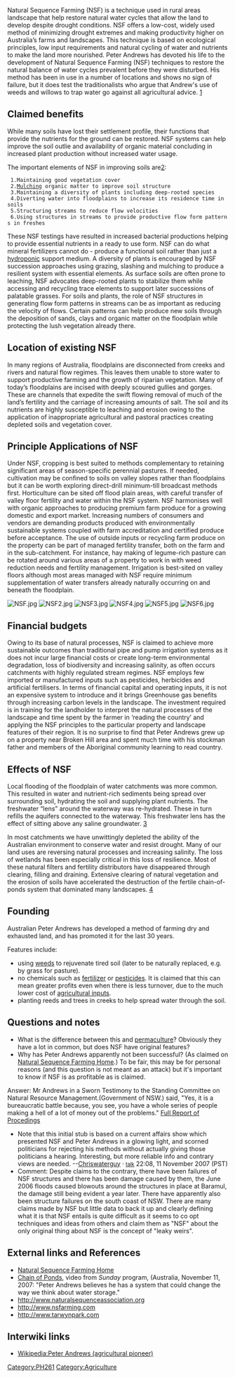 Natural Sequence Farming (NSF) is a technique used in rural areas landscape that help restore natural water cycles that allow the land to develop despite drought conditions. NSF offers a low-cost, widely used method of minimizing drought extremes and making productivity higher on Australia’s farms and landscapes. This technique is based on ecological principles, low input requirements and natural cycling of water and nutrients to make the land more nourished. Peter Andrews has devoted his life to the development of Natural Sequence Farming (NSF) techniques to restore the natural balance of water cycles prevalent before they were disturbed. His method has been in use in a number of locations and shows no sign of failure, but it does test the traditionalists who argue that Andrew's use of weeds and willows to trap water go against all agricultural advice. [http://www.naturalsequenceassociation.org.au/]

== Claimed benefits ==

While many soils have lost their settlement profile, their functions that provide the nutrients for the ground can be restored. NSF systems can help improve the soil outlie and availability of organic material concluding in increased plant production without increased water usage. 

The important elements of NSF in improving soils are[http://www.nsfarming.com/principles.html]: 
  1.Maintaining good vegetation cover 
  2.[[Mulching]] organic matter to improve soil structure 
  3.Maintaining a diversity of plants including deep-rooted species 
  4.Diverting water into floodplains to increase its residence time in soils 
  5.Structuring streams to reduce flow velocities 
  6.Using structures in streams to provide productive flow form patterns in freshes

These NSF testings have resulted in increased bacterial productions helping to provide essential nutrients in a ready to use form. NSF can do what mineral fertilizers cannot do - produce a functional soil rather than just a [[hydroponic]] support medium. A diversity of plants is encouraged by NSF succession approaches using grazing, slashing and mulching to produce a resilient system with essential elements. As surface soils are often prone to leaching, NSF advocates deep-rooted plants to stabilize them while accessing and recycling trace elements to support later successions of palatable grasses. For soils and plants, the role of NSF structures in generating flow form patterns in streams can be as important as reducing the velocity of flows. Certain patterns can help produce new soils through the deposition of sands, clays and organic matter on the floodplain while protecting the lush vegetation already there.

== Location of existing NSF ==

In many regions of Australia, floodplains are disconnected from creeks and rivers and natural flow regimes. This leaves them unable to store water to support productive farming and the growth of riparian vegetation. Many of today’s floodplains are incised with deeply scoured gullies and gorges. These are channels that expedite the swift flowing removal of much of the land’s fertility and the carriage of increasing amounts of salt. The soil and its nutrients are highly susceptible to leaching and erosion owing to the application of inappropriate agricultural and pastoral practices creating depleted soils and vegetation cover.

== Principle Applications of NSF ==

Under NSF, cropping is best suited to methods complementary to retaining significant areas of season-specific perennial pastures. If needed, cultivation may be confined to soils on valley slopes rather than floodplains but it can be worth exploring direct-drill minimum-till broadcast methods first. Horticulture can be sited off flood plain areas, with careful transfer of valley floor fertility and water within the NSF system. NSF harmonises well with organic approaches to producing premium farm produce for a growing domestic and export market. Increasing numbers of consumers and vendors are demanding products produced with environmentally sustainable systems coupled with farm accreditation and certified produce before acceptance. The use of outside inputs or recycling farm produce on the property can be part of managed fertility transfer, both on the farm and in the sub-catchment. For instance, hay making of legume-rich pasture can be rotated around various areas of a property to work in with weed reduction needs and fertility management. Irrigation is best-sited on valley floors although most areas managed with NSF require minimum supplementation of water transfers already naturally occurring on and beneath the floodplain. 

[[Image:NSF.jpg]]
[[Image:NSF2.jpg]]
[[Image:NSF3.jpg]]
[[Image:NSF4.jpg]]
[[Image:NSF5.jpg]]
[[Image:NSF6.jpg]]

== Financial budgets ==

Owing to its base of natural processes, NSF is claimed to achieve more sustainable outcomes than traditional pipe and pump irrigation systems as it does not incur large financial costs or create long-term environmental degradation, loss of biodiversity and increasing salinity, as often occurs catchments with highly regulated stream regimes. NSF employs few imported or manufactured inputs such as pesticides, herbicides and artificial fertilisers. In terms of financial capital and operating inputs, it is not an expensive system to introduce and it brings Greenhouse gas benefits through increasing carbon levels in the landscape. The investment required is in training for the landholder to interpret the natural processes of the landscape and time spent by the farmer in ‘reading the country’ and applying the NSF principles to the particular property and landscape features of their region. It is no surprise to find that Peter Andrews grew up on a property near Broken Hill area and spent much time with his stockman father and members of the Aboriginal community learning to read country.

== Effects of NSF ==

Local flooding of the floodplain of water catchments was more common. This resulted in water and nutrient-rich sediments being spread over surrounding soil, hydrating the soil and supplying plant nutrients.
The freshwater “lens” around the waterway was re-hydrated. These in turn refills the aquifers connected to the waterway. This freshwater lens has the effect of sitting above any saline groundwater. [http://www.naturaledgeproject.net/NaturalSequenceFarming.aspx]  

In most catchments we have unwittingly depleted the ability of the Australian environment to conserve water and resist drought. Many of our land uses are reversing natural processes and increasing salinity. The loss of wetlands has been especially critical in this loss of resilience. Most of these natural filters and fertility distributors have disappeared through clearing, filling and draining. Extensive clearing of natural vegetation and the erosion of soils have accelerated the destruction of the fertile chain-of-ponds system that dominated many landscapes. [http://www.nsfarming.com/Principles/principles1.html]

== Founding ==
Australian Peter Andrews has developed a method of farming dry and exhausted land, and has promoted it for the last 30 years. 

Features include:
* using [[weeds]] to rejuvenate tired soil (later to be naturally replaced, e.g. by grass for pasture). 
* no chemicals such as [[fertilizer]] or [[pesticides]]. It is claimed that this can mean greater profits even when there is less turnover, due to the much lower cost of [[agricultural inputs]].
* planting reeds and trees in creeks to help spread water through the soil.

== Questions and notes ==
* What is the difference between this and [[permaculture]]? Obviously they have a lot in common, but does NSF have original features?
* Why has Peter Andrews apparently not been successful? (As claimed on [http://www.naturalsequencefarming.com/ Natural Sequence Farming Home].) To be fair, this may be for personal reasons (and this question is not meant as an attack) but it's important to know if NSF is as profitable as is claimed.
Answer: Mr Andrews in a Sworn Testimony to the Standing Committee on Natural Resource Management.(Government of NSW.) said, "Yes, it is a bureaucratic battle because, you see, you have a whole series of people making a hell of a lot of money out of the problems." [http://www.tarwynpark.com/?page_id=190 Full Report of Procedings] 
* Note that this initial stub is based on a current affairs show which presented NSF and Peter Andrews in a glowing light, and scorned politicians for rejecting his methods without actually giving those politicians a hearing. Interesting, but more reliable info and contrary views are needed. --[[User:Chriswaterguy|Chriswaterguy]] &middot; <small>[[User talk:Chriswaterguy|talk]]</small> 22:08, 11 November 2007 (PST)
* Comment: Despite claims to the contrary, there have been failures of NSF structures and there has been damage caused by them, the June 2006 floods caused blowouts around the structures in place at Baramul, the damage still being evident a year later. There have apparently also been structure failures on the south coast of NSW. There are many claims made by NSF but little data to back it up and clearly defining what it is that NSF entails is quite difficult as it seems to co opt techniques and ideas from others and claim them as "NSF" about the only original thing about NSF is the concept of "leaky weirs".

== External links and References ==
* [http://www.naturalsequencefarming.com/ Natural Sequence Farming Home]
* [http://video.msn.com/?mkt=en-au&brand=ninemsn&tab=s29&mediaid=112641&from=39&vid=142F5605-7BEB-483B-B00B-302BCCF84B69&playlist=videoByTag:mk:en-AU:vs:0:tag:aunews_ausunday:ns:MSNVideo_Top_Cat:ps:10:sd:-1:ind:1:ff:8A Chain of Ponds], video from ''Sunday'' program, (Australia, November 11, 2007: "Peter Andrews believes he has a system that could change the way we think about water storage."
* http://www.naturalsequenceassociation.org
* http://www.nsfarming.com
* http://www.tarwynpark.com

== Interwiki links ==

* [[Wikipedia:Peter Andrews (agricultural pioneer)]]

[[Category:PH261]]
[[Category:Agriculture]]